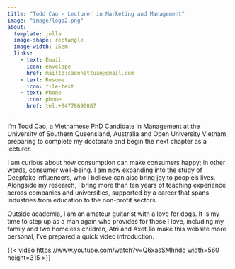 ---
title: "Todd Cao - Lecturer in Marketing and Management"
image: "image/logo2.png"
about:
  template: jolla
  image-shape: rectangle
  image-width: 15em
  links: 
    - text: Email
      icon: envelope
      href: mailto:caonhattuan@gmail.com
    - text: Resume
      icon: file-text
    - text: Phone
      icon: phone
      href: tel:+84778690087
---

I’m Todd Cao, a Vietnamese PhD Candidate in Management at the University of Southern Queensland, Australia and Open University Vietnam, preparing to complete my doctorate and begin the next chapter as a lecturer.

I am curious about how consumption can make consumers happy; in other words, consumer well-being. I am now expanding into the study of Deepfake influencers, who I believe can also bring joy to people's lives. Alongside my research, I bring more than ten years of teaching experience across companies and universities, supported by a career that spans industries from education to the non-profit sectors.

Outside academia, I am an amateur guitarist with a love for dogs. It is  my time to step up as a man again who provides for those I love, including my family and two homeless children, Atri and Axet.To make this website more personal, I’ve prepared a quick video introduction.

{{< video https://www.youtube.com/watch?v=Q6xasSMhndo width=560 height=315 >}}